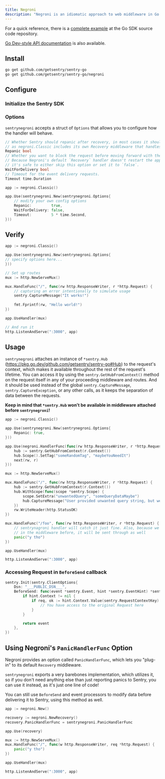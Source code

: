 ```yaml
---
title: Negroni
description: "Negroni is an idiomatic approach to web middleware in Go. Learn how to set it up with Sentry."
---
```


For a quick reference, there is a [complete example](https://github.com/getsentry/sentry-go/tree/master/_examples/negroni) at the Go SDK source code repository.

[Go Dev-style API documentation](https://pkg.go.dev/github.com/getsentry/sentry-go/negroni) is also available.

## Install

```bash
go get github.com/getsentry/sentry-go
go get github.com/getsentry/sentry-go/negroni
```

<Break />

## Configure

### Initialize the Sentry SDK

<PlatformContent includePath="getting-started-config" />

### Options

`sentrynegroni` accepts a struct of `Options` that allows you to configure how the handler will behave.

```go
// Whether Sentry should repanic after recovery, in most cases it should be set to true,
// as negroni.Classic includes its own Recovery middleware that handles http responses.
Repanic bool
// Whether you want to block the request before moving forward with the response.
// Because Negroni's default `Recovery` handler doesn't restart the application,
// it's safe to either skip this option or set it to `false`.
WaitForDelivery bool
// Timeout for the event delivery requests.
Timeout time.Duration
```

<Break />

```go
app := negroni.Classic()

app.Use(sentrynegroni.New(sentrynegroni.Options{
    // modify your own config options
    Repanic:         true,
    WaitForDelivery: false,
    Timeout:         5 * time.Second,
}))
```

## Verify

```go
app := negroni.Classic()

app.Use(sentrynegroni.New(sentrynegroni.Options{
// specify options here...
}))

// Set up routes
mux := http.NewServeMux()

mux.HandleFunc("/", func(rw http.ResponseWriter, r *http.Request) {
	// capturing an error intentionally to simulate usage
	sentry.CaptureMessage("It works!")
	
	fmt.Fprintf(rw, "Hello world!")
})

app.UseHandler(mux)

// And run it
http.ListenAndServe(":3000", app)
```

## Usage

`sentrynegroni` attaches an instance of `*sentry.Hub` (https://pkg.go.dev/github.com/getsentry/sentry-go#Hub) to the request's context, which makes it available throughout the rest of the request's lifetime.
You can access it by using the `sentry.GetHubFromContext()` method on the request itself in any of your proceeding middleware and routes.
And it should be used instead of the global `sentry.CaptureMessage`, `sentry.CaptureException`, or any other calls, as it keeps the separation of data between the requests.

**Keep in mind that `*sentry.Hub` won't be available in middleware attached before `sentrynegroni`!**

```go
app := negroni.Classic()

app.Use(sentrynegroni.New(sentrynegroni.Options{
	Repanic: true,
}))

app.Use(negroni.HandlerFunc(func(rw http.ResponseWriter, r *http.Request, next http.HandlerFunc) {
	hub := sentry.GetHubFromContext(r.Context())
	hub.Scope().SetTag("someRandomTag", "maybeYouNeedIt")
	next(rw, r)
}))

mux := http.NewServeMux()

mux.HandleFunc("/", func(rw http.ResponseWriter, r *http.Request) {
	hub := sentry.GetHubFromContext(r.Context())
	hub.WithScope(func(scope *sentry.Scope) {
		scope.SetExtra("unwantedQuery", "someQueryDataMaybe")
		hub.CaptureMessage("User provided unwanted query string, but we recovered just fine")
	})
	rw.WriteHeader(http.StatusOK)
})

mux.HandleFunc("/foo", func(rw http.ResponseWriter, r *http.Request) {
	// sentrynagroni handler will catch it just fine. Also, because we attached "someRandomTag"
	// in the middleware before, it will be sent through as well
	panic("y tho")
})

app.UseHandler(mux)

http.ListenAndServe(":3000", app)
```

### Accessing Request in `BeforeSend` callback


```go
sentry.Init(sentry.ClientOptions{
	Dsn: "___PUBLIC_DSN___",
	BeforeSend: func(event *sentry.Event, hint *sentry.EventHint) *sentry.Event {
		if hint.Context != nil {
			if req, ok := hint.Context.Value(sentry.RequestContextKey).(*http.Request); ok {
				// You have access to the original Request here
			}
		}

		return event
	},
})
```

## Using Negroni's `PanicHandlerFunc` Option

Negroni provides an option called `PanicHandlerFunc`, which lets you "plug-in" to its default `Recovery` middleware.

`sentrynegroni` exports a very barebones implementation, which utilizes it, so if you don't need anything else than just reporting panics to Sentry,
you can use it instead, as it's just one line of code!

You can still use `BeforeSend` and event processors to modify data before delivering it to Sentry, using this method as well.

```go
app := negroni.New()

recovery := negroni.NewRecovery()
recovery.PanicHandlerFunc = sentrynegroni.PanicHandlerFunc

app.Use(recovery)

mux := http.NewServeMux()
mux.HandleFunc("/", func(w http.ResponseWriter, req *http.Request) {
	panic("y tho")
})

app.UseHandler(mux)

http.ListenAndServe(":3000", app)
```

